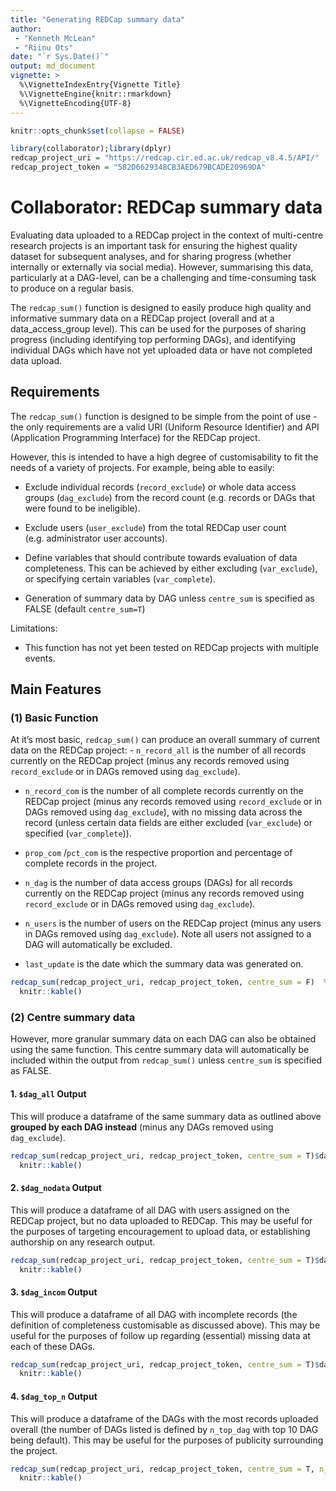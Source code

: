 ```yaml
---
title: "Generating REDCap summary data"
author:
 - "Kenneth McLean"
 - "Riinu Ots"
date: "`r Sys.Date()`"
output: md_document
vignette: >
  %\VignetteIndexEntry{Vignette Title}
  %\VignetteEngine{knitr::rmarkdown}
  %\VignetteEncoding{UTF-8}
---
```


```r
knitr::opts_chunk$set(collapse = FALSE)

library(collaborator);library(dplyr)
redcap_project_uri = "https://redcap.cir.ed.ac.uk/redcap_v8.4.5/API/"
redcap_project_token = "582D6629348CB3AED679BCADE20969DA"

```
# Collaborator: REDCap summary data
Evaluating data uploaded to a REDCap project in the context of multi-centre research projects is an important task for ensuring the highest quality dataset for subsequent analyses, and for sharing progress (whether internally or externally via social media). However, summarising this data, particularly at a DAG-level, can be a challenging and time-consuming task to produce on a regular basis.

The `redcap_sum()` function is designed to easily produce high quality and informative summary data on a REDCap project (overall and at a data_access_group level). This can be used for the purposes of sharing progress (including identifying top performing DAGs), and identifying individual DAGs which have not yet uploaded data or have not completed data upload.

## Requirements
The `redcap_sum()` function is designed to be simple from the point of use - the only requirements are a valid URI (Uniform Resource Identifier) and API (Application Programming Interface) for the REDCap project.

However, this is intended to have a high degree of customisability to fit the needs of a variety of projects. For example, being able to easily:

- Exclude individual records (`record_exclude`) or whole data access groups (`dag_exclude`) from the record count (e.g. records or DAGs that were found to be ineligible).

- Exclude users (`user_exclude`) from the total REDCap user count (e.g. administrator user accounts).

- Define variables that should contribute towards evaluation of data completeness. This can be achieved by either excluding  (`var_exclude`), or specifying certain variables (`var_complete`).

- Generation of summary data by DAG unless `centre_sum` is specified as FALSE (default `centre_sum=T`) 

Limitations:

- This function has not yet been tested on REDCap projects with multiple events.

## Main Features
### (1) Basic Function
At it's most basic, `redcap_sum()` can produce an overall summary of current data on the REDCap project:
- `n_record_all` is the number of all records currently on the REDCap project (minus any records removed using `record_exclude` or in DAGs removed using `dag_exclude`).
 
- `n_record_com` is the number of all complete records currently on the REDCap project (minus any records removed using `record_exclude` or in DAGs removed using `dag_exclude`), with no missing data across the record (unless certain data fields are either excluded (`var_exclude`) or specified (`var_complete`)).
 
- `prop_com` /`pct_com` is the respective proportion and percentage of complete records in the project.
 
- `n_dag` is the number of data access groups (DAGs) for all records currently on the REDCap project (minus any records removed using `record_exclude` or in DAGs removed using `dag_exclude`).
 
- `n_users` is the number of users on the REDCap project (minus any users in DAGs removed using `dag_exclude`). Note all users not assigned to a DAG will automatically be excluded.
 
- `last_update` is the date which the summary data was generated on. 
 
```r
redcap_sum(redcap_project_uri, redcap_project_token, centre_sum = F)  %>%
  knitr::kable()

```


### (2) Centre summary data
However, more granular summary data on each DAG can also be obtained using the same function. This centre summary data will automatically be included within the output from `redcap_sum()` unless `centre_sum` is specified as FALSE. 

#### 1. `$dag_all` Output
This will produce a dataframe of the same summary data as outlined above **grouped by each DAG instead** (minus any DAGs removed using `dag_exclude`).

```r
redcap_sum(redcap_project_uri, redcap_project_token, centre_sum = T)$dag_all %>%
  knitr::kable()

```

#### 2. `$dag_nodata` Output
This will produce a dataframe of all DAG with users assigned on the REDCap project, but no data uploaded to REDCap. This may be useful for the purposes of targeting encouragement to upload data, or establishing authorship on any research output. 

```r
redcap_sum(redcap_project_uri, redcap_project_token, centre_sum = T)$dag_nodata %>%
  knitr::kable()

```


#### 3. `$dag_incom` Output
This will produce a dataframe of all DAG with incomplete records (the definition of completeness customisable as discussed above). This may be useful for the purposes of follow up regarding (essential) missing data at each of these DAGs. 

```r
redcap_sum(redcap_project_uri, redcap_project_token, centre_sum = T)$dag_incom %>%
  knitr::kable()

```



#### 4. `$dag_top_n` Output
This will produce a dataframe of the DAGs with the most records uploaded overall (the number of DAGs listed is defined by `n_top_dag` with top 10 DAG being default). This may be useful for the purposes of publicity surrounding the project. 


```r
redcap_sum(redcap_project_uri, redcap_project_token, centre_sum = T, n_top_dag = 5)$dag_top_n %>%
  knitr::kable()

```
